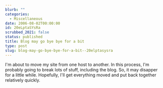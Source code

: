 ```yaml
---
blurb: ""
categories:
  - Miscellaneous
date: 2006-08-02T00:00:00
id: 20eLptaSYsRa
scrubbed_2021: false
status: published
title: Blog may go bye bye for a bit
type: post
slug: blog-may-go-bye-bye-for-a-bit--20elptasysra
---
```


I'm about to move my site from one host to another. In this
process, I'm probably going to break lots of stuff, including the
blog. So, it may disapper for a little while. Hopefully, I'll get
everything moved and put back together relatively quickly.